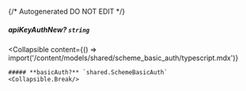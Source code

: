 {/* Autogenerated DO NOT EDIT  */}

##### **apiKeyAuthNew?** `string`

<Collapsible
    content={() => import('/content/models/shared/scheme_basic_auth/typescript.mdx')}
>
    ##### **basicAuth?** `shared.SchemeBasicAuth`
    <Collapsible.Break/>
</Collapsible>

